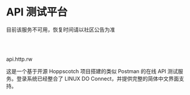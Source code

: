 <br></br>


# API 测试平台

<Callout type='error'>
  目前该服务不可用，恢复时间请以社区公告为准
</Callout>

<br></br>

<Link href="https://api.http.rw/" target="_blank" className="text-blue-500">api.http.rw</Link>

这是一个基于开源 Hoppscotch 项目搭建的类似 Postman 的在线 API 测试服务。登录系统已经整合了 LINUX DO Connect，并提供完整的简体中文界面支持。
